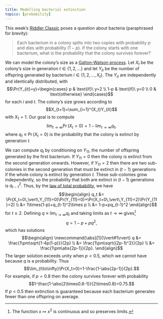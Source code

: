 ```yaml
---
title: Modelling bacterial extinction
topics: [probability]
---
```


This week's [Riddler Classic](https://fivethirtyeight.com/features/how-long-will-the-bacterial-colony-last/) poses a question about bacteria (paraphrased for brevity):

> Each bacterium in a colony splits into two copies with probability $p$ and dies with probability $(1-p)$.
> If the colony starts with one bacterium, what is the probability that the colony survives forever?

We can model the colony's size as a [Galton-Watson process](https://en.wikipedia.org/wiki/Galton–Watson_process).
Let $X_t$ be the colony's size in generation $t\in\{1,2,\ldots\}$ and let $Y_{it}$ be the number of offspring generated by bacterium $i\in\{1,2,\ldots,X_t\}$.
The $Y_{it}$ are independently and identically distributed, with
$$\Pr(Y_{it}=y)=\begin{cases}
p & \text{if}\ y=2 \\
1-p & \text{if}\ y=0 \\
0 & \text{otherwise}
\end{cases}$$
for each $i$ and $t$.
The colony's size grows according to
$$X_{t+1}=\sum_{i=1}^{X_t}Y_{it}$$
with $X_1=1$.
Our goal is to compute
$$\lim_{t\to\infty}\Pr(X_t>0)=1-\lim_{t\to\infty}q_t,$$
where $q_t\equiv\Pr(X_t=0)$ is the probability that the colony is extinct by generation $t$.

We can compute $q_t$ by conditioning on $Y_{11}$, the number of offspring generated by the first bacterium.
If $Y_{11}=0$ then the colony is extinct from the second generation onwards.
However, if $Y_{11}=2$ then there are two sub-colonies in the second generation that must be extinct in $(t-1)$ generations if the whole colony is extinct by generation $t$.
These sub-colonies grow independently, so the probability that both are extinct in $(t-1)$ generations is $q_{t-1}^2$.
Thus, by the [law of total probability](https://en.wikipedia.org/wiki/Law_of_total_probability), we have
$$\begin{align}
q_t
&= \Pr(X_t=0\,\vert\,Y_{11}=0)\Pr(Y_{11}=0)+\Pr(X_t=0\,\vert\,Y_{11}=2)\Pr(Y_{11}=2) \\
&= 1\times(1-p)+q_{t-1}^2\times p \\
&= 1-p+pq_{t-1}^2
\end{align}$$
for $t\ge2$.
Defining $q\equiv\lim_{t\to\infty}q_t$ and taking limits as $t\to\infty$ gives[^continuity]
$$q=1-p+pq^2,$$
which has solutions
$$\begin{align}
\newcommand{\abs}[1]{\lvert#1\rvert}
q
&= \frac{1\pm\sqrt{1-4p(1-p)}}{2p} \\
&= \frac{1\pm\sqrt{(2p-1)^2}}{2p} \\
&= \frac{1\pm\abs{2p-1}}{2p}.
\end{align}$$
The larger solution exceeds unity when $p<0.5$, which we cannot have because $q$ is a probability.
Thus
$$\lim_{t\to\infty}\Pr(X_t>0)=1-\frac{1-\abs{2p-1}}{2p}.$$
For example, if $p=0.8$ then the colony survives forever with probability
$$1-\frac{1-\abs{2\times0.8-1}}{2\times0.8}=0.75.$$
If $p<0.5$ then extinction is guaranteed because each bacterium generates fewer than one offspring on average.

[^continuity]: The function $x\mapsto x^2$ is continuous and so preserves limits.
